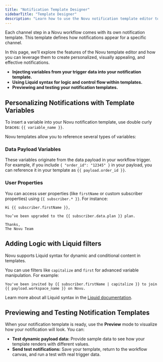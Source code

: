 ```yaml
---
title: "Notification Template Designer"
sidebarTitle: "Template Designer"
description: "Learn how to use the Novu notification template editor to design notifications for your application"
---
```


Each channel step in a Novu workflow comes with its own notification template. This template defines how notifications appear for a specific channel.

In this page, we’ll explore the features of the Novu template editor and how you can leverage them to create personalized, visually appealing, and effective notifications.

- **Injecting variables from your trigger data into your notification template.**
- **Using Liquid syntax for logic and control flow within templates.**
- **Previewing and testing your notification templates.**

## Personalizing Notifications with Template Variables

To insert a variable into your Novu notification template, use double curly braces: `{{ variable_name }}`.

Novu templates allow you to reference several types of variables:

### Data Payload Variables
These variables originate from the data payload in your workflow trigger. 
For example, if you include `{ "order_id": "12345" }` in your payload, you can reference it in your template as `{{ payload.order_id }}`.

### User Properties
You can access user properties (like `firstName` or custom subscriber properties) using `{{ subscriber.* }}`. For instance:

```liquid
Hi {{ subscriber.firstName }},

You’ve been upgraded to the {{ subscriber.data.plan }} plan.

Thanks,  
The Novu Team
```

## Adding Logic with Liquid filters

Novu supports Liquid syntax for dynamic and conditional content in templates.

You can use filters like `capitalize` and `first` for advanced variable manipulation. For example:

```liquid
You've been invited by {{ subscriber.firstName | capitalize }} to join {{ payload.workspace_name }} on Novu.
```

Learn more about all Liquid syntax in the [Liquid documentation](https://liquidjs.com/index.html).

## Previewing and Testing Notification Templates

When your notification template is ready, use the **Preview** mode to visualize how your notification will look. You can:

- **Test dynamic payload data:** Provide sample data to see how your template renders with different values.
- **Send test notifications:** Save your template, return to the workflow canvas, and run a test with real trigger data.
